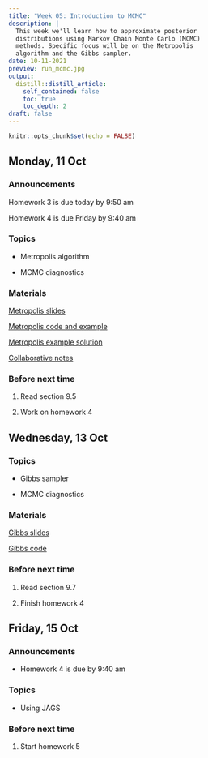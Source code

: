 ```yaml
---
title: "Week 05: Introduction to MCMC"
description: |
  This week we'll learn how to approximate posterior
  distributions using Markov Chain Monte Carlo (MCMC) 
  methods. Specific focus will be on the Metropolis 
  algorithm and the Gibbs sampler. 
date: 10-11-2021
preview: run_mcmc.jpg
output:
  distill::distill_article:
    self_contained: false
    toc: true
    toc_depth: 2
draft: false
---
```



```r
knitr::opts_chunk$set(echo = FALSE)
```


## Monday, 11 Oct

### Announcements

Homework 3 is due today by 9:50 am

Homework 4 is due Friday by 9:40 am


### Topics

- Metropolis algorithm

- MCMC diagnostics

### Materials

[Metropolis slides](https://aloy.github.io/stat340-notes-fa21/12-metropolis.pdf)

[Metropolis code and example](https://aloy.github.io/stat340-notes-fa21/12H-metropolis.html)

[Metropolis example solution](https://aloy.github.io/stat340-notes-fa21/12H-soln-metropolis.pdf)

[Collaborative notes](https://docs.google.com/document/d/1Jqf6HnwLjysZdmaVlgA5Hl28RTN4v3mdGWjt8krL4Ls/edit?usp=sharing)

### Before next time

1. Read section 9.5

1. Work on homework 4



## Wednesday, 13 Oct

### Topics

- Gibbs sampler

- MCMC diagnostics

### Materials

[Gibbs slides](https://aloy.github.io/stat340-notes-fa21/13-gibbs.pdf)

[Gibbs code](https://aloy.github.io/stat340-notes-fa21/13H-gibbs.pdf)



### Before next time

1. Read section 9.7

1. Finish homework 4



## Friday, 15 Oct

### Announcements

- Homework 4 is due by 9:40 am

### Topics

- Using JAGS


### Before next time

1. Start homework 5







